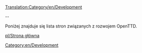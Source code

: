 [[Translation:Category/en/Development]]

--

Poniżej znajduje się lista stron związanych z rozwojem OpenTTD.
<!--
{{catmore}}
 -->{{pl/Catmore}}

[[pl/Strona główna]]
[[Category:en/Development]]